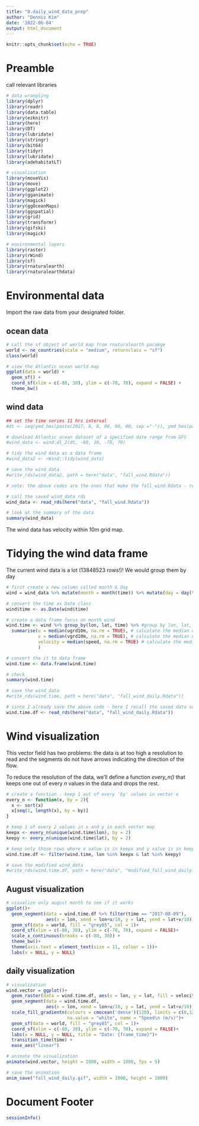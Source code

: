 ---
title: "0.daily_wind_data_prep"
author: "Dennis Kim"
date: '2022-06-04'
output: html_document
---

```{r setup, include=FALSE}
knitr::opts_chunk$set(echo = TRUE)
```

# Preamble 

call relevant libraries 
```{r import_libraries}
# data wrangling 
library(dplyr)
library(readr)
library(data.table)
library(ezknitr)
library(here)
library(DT)
library(lubridate)
library(stringr)
library(bit64)
library(tidyr)
library(lubridate)
library(adehabitatLT)

# visualization
library(moveVis)
library(move)
library(ggplot2)
library(gganimate)
library(magick)
library(ggOceanMaps)
library(ggspatial)
library(grid)
library(transformr)
library(gifski)
library(magick)

# environmental layers 
library(raster)
library(rWind)
library(sf)
library(rnaturalearth)
library(rnaturalearthdata)
```

# Environmental data

Import the raw data from your designated folder. 

## ocean data 
```{r ocean data}
# call the sf object of world map from rnaturalearth pacakge
world <- ne_countries(scale = "medium", returnclass = "sf")
class(world)

# view the Atlantic ocean world map 
ggplot(data = world) +
  geom_sf() +
  coord_sf(xlim = c(-80, 30), ylim = c(-70, 70), expand = FALSE) +
  theme_bw()  
```


## wind data
```{r wind data}
## set the time series 11 hrs interval
#dt <- seq(ymd_hms(paste(2017, 8, 8, 00, 00, 00, sep ="-")), ymd_hms(paste(2017, 11, 17, 23, 59, 59, sep = "-")), by = "11 hours")

# download Atlantic ocean dataset of a specified date range from GFS 
#wind_data <- wind.dl_2(dt, -80, 30, -70, 70)

# tidy the wind data as a data frame
#wind_data2 <- rWind::tidy(wind_data)

# save the wind_data 
#write_rds(wind_data2, path = here("data", "fall_wind.Rdata"))

# note: the above codes are the ones that make the fall_wind.Rdata - re-running the above codes take lots of time so I saved it Rdata for further convenient use

# call the saved wind_data rds
wind_data <- read_rds(here("data", "fall_wind.Rdata"))

# look at the summary of the data
summary(wind_data)
```
The wind data has velocity within 10m grid map. 


# Tidying the wind data frame
The current wind data is a lot (13848523 rows!)! We would group them by day
```{r monthly wind}
# first create a new column called month & day
wind = wind_data %>% mutate(month = month(time)) %>% mutate(day = day(time))

# convert the time as Date class 
wind$time <- as.Date(wind$time)

# create a data frame focus on month wind 
wind.time <- wind %>% group_by(lon, lat, time) %>% #group by lon, lat, time 
  summarise(u = median(ugrd10m, na.rm = TRUE), # calculate the median of eastward velocity per day 
            v = median(vgrd10m, na.rm = TRUE), # calculate the median of northward velocity per day
            velocity = median(speed, na.rm = TRUE) # calculate the median of speed per day 
            )

# convert the it to data frame
wind.time <- data.frame(wind.time)

# check
summary(wind.time)

# save the wind_data 
#write_rds(wind.time, path = here("data", "fall_wind_daily.Rdata"))

# since I already save the above code - here I recall the saved data so that I don't need to re-run the entire above code
wind.time.df <- read_rds(here("data", "fall_wind_daily.Rdata"))
```

# Wind visualization

This vector field has two problems: the data is at too high a resolution to read and the segments do not have arrows indicating the direction of the flow. 

To reduce the resolution of the data, we'll define a function *every_n()* that keeps one out of every *n* values in the data and drops the rest.
```{r reduce lines}
# create a function - keep 1 out of every 'by' values in vector x 
every_n <- function(x, by = 2){
  x <- sort(x)
  x[seq(1, length(x), by = by)]
}

# keep 1 of every 2 values in x and y in each vector map
keepx <- every_n(unique(wind.time$lon), by = 2)
keepy <- every_n(unique(wind.time$lat), by = 2)

# keep only those rows where x value is in keepx and y value is in keepy 
wind.time.df <- filter(wind.time, lon %in% keepx & lat %in% keepy)

# save the modified wind_data 
#write_rds(wind.time.df, path = here("data", "modified_fall_wind_daily.Rdata"))
```

## August visualization
```{r only august}
# visualize only august month to see if it works 
ggplot()+
  geom_segment(data = wind.time.df %>% filter(time == "2017-08-09"),
               aes(x = lon, xend = lon+u/10, y = lat, yend = lat+v/10), arrow = arrow(length = unit(0.1, "cm")))+
  geom_sf(data = world, fill = "grey85", col = 1)+
  coord_sf(xlim = c(-80, 30), ylim = c(-70, 70), expand = FALSE)+
  scale_x_continuous(breaks = c(-80, 30)) +
  theme_bw()+
  theme(axis.text = element_text(size = 11, colour = 1))+
  labs(x = NULL, y = NULL)
```

## daily visualization
```{r wind visualization fig.align="center", echo = FALSE,fig.width = 20, fig.height=20}
# visualization 
wind.vector = ggplot()+
  geom_raster(data = wind.time.df, aes(x = lon, y = lat, fill = velocity))+
  geom_segment(data = wind.time.df,
               aes(x = lon, xend = lon+u/10, y = lat, yend = lat+v/10), arrow = arrow(length = unit(0.1, "cm")))+
  scale_fill_gradientn(colours = cmocean('dense')(120), limits = c(0,12), 
                       na.value = "white", name = "Speed\n (m/s)")+
  geom_sf(data = world, fill = "grey85", col = 1)+
  coord_sf(xlim = c(-80, 30), ylim = c(-70, 70), expand = FALSE)+
  labs(x = NULL, y = NULL, title = "Date: {frame_time}")+
  transition_time(time) +
  ease_aes("linear")

# animate the visualization
animate(wind.vector, height = 1000, width = 1000, fps = 5)

# save the animation 
anim_save("fall_wind_daily.gif", width = 1000, height = 1000)
```

# Document Footer
```{r}
sessionInfo()
```